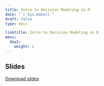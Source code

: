 ---
title: Intro to Decision Modeling in R
date: "`r Sys.Date()`"
draft: false
type: docs

linktitle: Intro to Decision Modeling in R
menu:
  day2:
    weight: 2
---

## Slides

[Download slides](../../../Course_Modularization/Intro, general, packages/IntrotoDecModelR.pptx)

